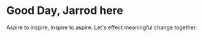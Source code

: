 # Good Day, Jarrod here

Aspire to inspire, Inspire to aspire. Let's effect meaningful change together.
